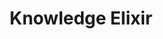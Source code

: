 ---
title: "Knowledge Elixir"
meta_title: "Knowledge Elixir craft"
description: "Craft de Knowledge Elixir"
rank: "a"
draft: false
name: "Knowledge Elixir"
recipe_img: "https://wiki.pokexgames.com/images/a/ad/Knowledge.png"
level: 90
craft_time: 10800
result: 20
value_npc: 1
ingredients:
  - name: "Topaz"
    quantity: 10
    item_img: "https://wiki.pokexgames.com/images/6/6d/Topaz1.png"
    value_npc: 1
  - name: "Ironhard Essence"
    quantity: 5
    item_img: "https://wiki.pokexgames.com/images/f/f2/Ironessence.png"
    value_npc: 1
  - name: "Psycraft Essence"
    quantity: 5
    item_img: "https://wiki.pokexgames.com/images/d/d6/Psyessence.png"
    value_npc: 1
  - name: "Malefic Essence"
    quantity: 5
    item_img: "https://wiki.pokexgames.com/images/5/53/Maleficessence.png"
    value_npc: 1
  - name: "Raibolt Essence"
    quantity: 5
    item_img: "https://wiki.pokexgames.com/images/6/68/RaiboltEssence.png"
    value_npc: 1
  - name: "Refined Fashion Points"
    quantity: 8
    item_img: "https://wiki.pokexgames.com/images/6/69/Refined_Fashion_Point.png"
    value_npc: 1
---